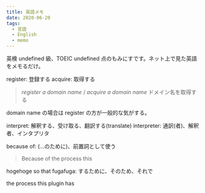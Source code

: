```yaml
---
title: 英語メモ
date: 2020-06-20
tags:
  - 言語
  - English
  - memo
---
```


英検 undefined 級、TOEIC undefined 点のもみにすです。ネット上で見た英語をメモるだけ。

register: 登録する
acquire: 取得する

> _register a domain name_ / _acquire a domain name_
> ドメイン名を取得する

domain name の場合は register の方が一般的な気がする。

interpret: 解釈する、受け取る、翻訳する(translate)
interpreter: 通訳(者)、解釈者、インタプリタ

because of: (…のために)、前置詞として使う

> Because of the process this

hogehoge so that fugafuga: するために、そのため、それで

the process this plugin has

